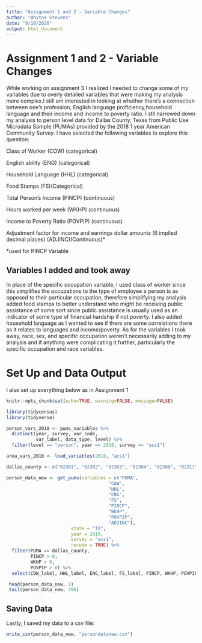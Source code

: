 ```yaml
---
title: "Assignment 1 and 2 - Variable Changes"
author: "Whytne Stevens"
date: "9/19/2020"
output: html_document
---
```

# Assignment 1 and 2 - Variable Changes
While working on assignment 3 I realized I needed to change some of my variables due to overly detailed variables that were making my analysis more complex.I still am interested in looking at whether there's a connection between one's profession, English language proficiency,household language and their income and income to poverty ratio. I stll narrowed down my analysis to person level data for Dallas County, Texas  from Public Use Microdata Sample (PUMAs) provided by the 2018 1 year American Community Survey. I have selected the following variables to explore this question:


Class of Worker (COW) (categorical)

English ability (ENG) (categorical)

Household Language (HHL) (categorical)

Food Stamps (FS)(Categorical)

Total Person's Income (PINCP) (continuous)

Hours worked per week (WKHP) (continuous)

Income to Poverty Ratio (POVPIP) (continuous)

Adjustment factor for income and earnings dollar amounts (6 implied decimal places) (ADJINC)(Continuous)*

*used for PINCP Variable

## Variables I added and took away
In place of the specific occupation variable, I used class of worker since this simplifies the occupations to the type of employee a person is as opposed to their particular occupation, therefore simplifying my analysis added food stamps to better understand who might be receiving public assistance of some sort since public assistance is usually used as an indicator of some type of financial hardship if not poverty. I also added household language as I wanted to see if there are some correlations there as it relates to languages and income/poverty. As for the variables I took away, race, sex, and specific occupation weren't necessarily adding to my analysis and if anything were complicating it further, particularly the specific occupation and race variables.

# Set Up and Data Output
I also set up everything below as in Assignment 1

```r
knitr::opts_chunk$set(echo=TRUE, warning=FALSE, message=FALSE)
```

```r
library(tidycensus)
library(tidyverse)
```

```r
person_vars_2018 <- pums_variables %>%
  distinct(year, survey, var_code, 
           var_label, data_type, level) %>%
  filter(level == "person", year == 2018, survey == "acs1")
```

```r
area_vars_2018 <- load_variables(2018, "acs1")
```

```r
dallas_county <- c("02301", "02302", "02303", "02304", "02308", "02317", "02318", "02319", "02320", "02321", "02322")
```

```r
person_data_new <- get_pums(variables = c("PUMA",
                                      "COW",
                                      "HHL",
                                      "ENG",
                                      "FS",
                                      "PINCP", 
                                      "WKHP", 
                                      "POVPIP",
                                      "ADJINC"),
                        state = "TX",
                        year = 2018, 
                        survey = "acs1",
                        recode = TRUE) %>% 
  filter(PUMA == dallas_county,
         PINCP > 0,
         WKHP > 0,
         POVPIP > 0) %>%
  select(COW_label, HHL_label, ENG_label, FS_label, PINCP, WKHP, POVPIP)
```

```r
 head(person_data_new, 1)
 tail(person_data_new, 596)
```
## Saving Data
Lastly, I saved my data to a csv file:

```r
write_csv(person_data_new, "persondatanew.csv")
```

